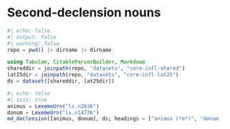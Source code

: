 # Second-declension nouns




```julia
#| echo: false
#| output: false
#| warning: false
repo = pwd() |> dirname |> dirname

using Tabulae, CitableParserBuilder, Markdown
shareddir = joinpath(repo, "datasets", "core-infl-shared") 
lat25dir = joinpath(repo, "datasets", "core-infl-lat25") 
ds = dataset([shareddir, lat25dir])
```

```julia
#| echo: false
#| asis: true
animus = LexemeUrn("ls.n2636")
donum = LexemeUrn("ls.n14736")
md_declension([animus, donum], ds; headings = ["animus (*m*)", "donum (*n*)"]) |> Markdown.parse
```
